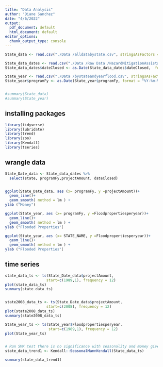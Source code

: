 ```yaml
---
title: "Data Analysis"
author: "Diane Sanchez"
date: "4/6/2022" 
output:
  pdf_document: default
  html_document: default
editor_options:
  chunk_output_type: console
---
```


```r
State_data <- read.csv("./Data /alldatabystate.csv", stringsAsFactors = TRUE)

State_data_dates <- read.csv("./Data /Raw Data /HazardMitigationAssistanceProjects.csv", stringsAsFactors = TRUE)
State_data_dates$dateClosed <- as.Date(State_data_dates$dateClosed,  format = "%Y-%m-%d")

State_year <- read.csv("./Data /bystateandyearflood.csv", stringsAsFactors = TRUE)
State_year$programFy <- as.Date(State_year$programFy, format = "%Y-%m-%d")


#summary(State_data)
#summary(State_year)
```

## installing packages 

```r
library(tidyverse)
library(lubridate)
library(trend)
library(zoo)
library(Kendall)
library(tseries)
```


## wrangle data 
```r
State_Date_data <- State_data_dates %>%
  select(state, programFy,projectAmount, dateClosed)


ggplot(State_Date_data, aes (x= programFy, y =projectAmount))+ 
  geom_line()+
  geom_smooth( method = lm ) +
ylab ("Money")

ggplot(State_year, aes (x= programFy, y =Floodpropertiesperyear))+ 
  geom_line()+
  geom_smooth( method = lm ) +
ylab ("Flooded Properties")

ggplot(State_year, aes (x= STATE_NAME, y =Floodpropertiesperyear))+ 
  geom_line()+
  geom_smooth( method = lm ) +
ylab ("Flooded Properties")


```


## time series 

```r
state_data_ts <- ts(State_Date_data$projectAmount,
                   start=c(1989,1), frequency = 12) 
plot(state_data_ts)
summary(state_data_ts)


state2008_data_ts <- ts(State_Date_data$projectAmount,
                   start=c(2008), frequency = 12) 
plot(state2008_data_ts)
summary(state2008_data_ts)

State_year_ts <- ts(State_year$Floodpropertiesperyear, 
                    start=c(1989,1), frequency = 12)
plot(State_year_ts)


# Run SMK test there is no significance with seasonality and money given
state_data_trend1 <- Kendall::SeasonalMannKendall(State_data_ts)

summary(state_data_trend1)
```

